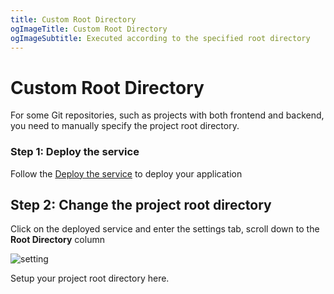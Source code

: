 ```yaml
---
title: Custom Root Directory
ogImageTitle: Custom Root Directory
ogImageSubtitle: Executed according to the specified root directory
---
```


<WorkingInProgress />

# Custom Root Directory

For some Git repositories, such as projects with both frontend and backend, you need to manually specify the project root directory.

### Step 1: Deploy the service

Follow the [Deploy the service](/en-US/get-started) to deploy your application

## Step 2: Change the project root directory

Click on the deployed service and enter the settings tab, scroll down to the **Root Directory** column

![setting](/deploy/root-directory/setting.png)

Setup your project root directory here.
